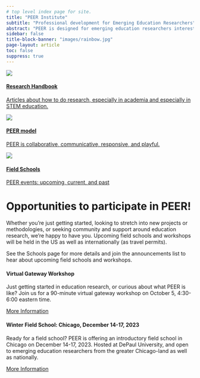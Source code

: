 ```yaml
---
# top level index page for site.
title: "PEER Institute"
subtitle: "Professional development for Emerging Education Researchers"
abstract: "PEER is designed for emerging education researchers interested in expanding their theoretical or methodological expertise. Through peer and near-peer exchange, PEER helps faculty, postdocs and graduate students through field schools, intensive workshops, research projects, mentoring, and community involvement. Many continue on after taking the program, doing research in working groups, submitting papers for peer reviewed publication or designing research projects with others. PEER focuses on Discipline-based Education Research, advancing both scholarship and teaching goals that are valued at all types of academic institutions."
sidebar: false
title-block-banner: "images/rainbow.jpg"
page-layout: article
toc: false
suppress: true
---
```



::: {.quarto-listing .quarto-listing-container-grid}
::: {.list .grid .quarto-listing-cols-3}

:::{.g-col-1 .card .card-body .text-center}
[![](images/sayrelab.png)](https://handbook.zaposa.com){fig-alt="Eleanor Sayre" width="100%"}

#### [Research Handbook](https://handbook.zaposa.com){.quarto-grid-link .card-title}

[Articles about how to do research, especially in academia and especially in STEM education.](https://handbook.zaposa.com){.quarto-grid-link}

:::

:::{.g-col-1 .card .card-body .text-center}
[![](images/peer.png)](model/index.qmd){fig-alt="Eleanor Sayre" width="100%"}

#### [PEER model](model/index.qmd){.quarto-grid-link .card-title}

[PEER is collaborative, communicative, responsive, and playful.](model/index.qmd){.quarto-grid-link}

:::


:::{.g-col-1 .card .card-body .text-center}
[![](images/pants.png)](schools/index.qmd){fig-alt="Eleanor Sayre" width="100%"}

#### [Field Schools](schools/index.qmd){.quarto-grid-link .card-title}

[PEER events: upcoming, current, and past](schools/index.qmd){ .quarto-grid-link}

:::


:::


:::

# Opportunities to participate in PEER!

Whether you’re just getting started, looking to stretch into new projects or methodologies, or seeking community and support around education research, we’re happy to have you. Upcoming field schools and workshops will be held in the US as well as internationally (as travel permits).

See the Schools page for more details and join the announcements list to hear about upcoming field schools and workshops.

:::::: {.quarto-listing .quarto-listing-container-grid}
::::: {.list .grid .quarto-listing-cols-2}

::::{.g-col-1 .card .card-body .text-center}
#### Virtual Gateway Workshop {.card-title}

Just getting started in education research, or curious about what PEER is like? Join us for a 90-minute virtual gateway workshop on October 5, 4:30-6:00 eastern time.

:::{more-info-button}
[More Information](schools/virtual-gateway/index.qmd){.btn role="button" .btn-primary .rounded-pill}
:::

::::

::::{.g-col-1 .card .card-body .text-center}
#### Winter Field School: Chicago, December 14-17, 2023 {.card-title}

Ready for a field school? PEER is offering an introductory field school in Chicago on December 14-17, 2023. Hosted at DePaul University, and open to emerging education researchers from the greater Chicago-land as well as nationally.

:::{more-info-button}
[More Information](schools/peer-chicago-2023/index.qmd){.btn role="button" .btn-primary .rounded-pill}
:::

::::
:::::
::::::
